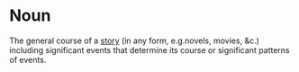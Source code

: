 {{stub}}

=Noun=
The general course of a [[story]] (in any form, e.g.novels, movies, &c.) including significant events that determine its course or significant patterns of events.